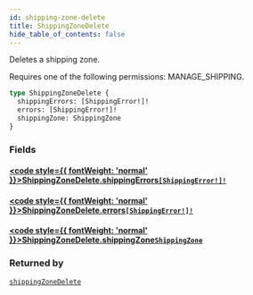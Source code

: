 ```yaml
---
id: shipping-zone-delete
title: ShippingZoneDelete
hide_table_of_contents: false
---
```








Deletes a shipping zone. 

Requires one of the following permissions: MANAGE_SHIPPING.

```graphql
type ShippingZoneDelete {
  shippingErrors: [ShippingError!]!
  errors: [ShippingError!]!
  shippingZone: ShippingZone
}
```


### Fields

#### [<code style={{ fontWeight: 'normal' }}>ShippingZoneDelete.<b>shippingErrors</b></code>](#)<Bullet />[`[ShippingError!]!`](../../../developer/api-reference/objects/shipping-error) <Badge class="secondary" text="non-null"/> <Badge class="secondary" text="object"/>
> 
> 

#### [<code style={{ fontWeight: 'normal' }}>ShippingZoneDelete.<b>errors</b></code>](#)<Bullet />[`[ShippingError!]!`](../../../developer/api-reference/objects/shipping-error) <Badge class="secondary" text="non-null"/> <Badge class="secondary" text="object"/>
> 
> 

#### [<code style={{ fontWeight: 'normal' }}>ShippingZoneDelete.<b>shippingZone</b></code>](#)<Bullet />[`ShippingZone`](../../../developer/api-reference/objects/shipping-zone) <Badge class="secondary" text="object"/>
> 
> 



### Returned by

[`shippingZoneDelete`](../../../developer/api-reference/mutations/shipping-zone-delete)  <Badge class="secondary" text="mutation"/>



